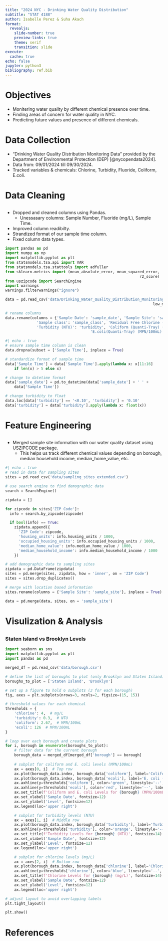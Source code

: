 ```yaml
---
title: "2024 NYC - Drinking Water Quality Distribution"
subtitle: "STAT 4188"
author: Isabelle Perez & Suha Akach
format:
  revealjs:
    slide-number: true
    preview-links: true
    theme: serif
    transition: slide
execute: 
  cache: true    
echo: false
jupyter: python3
bibliography: ref.bib
---
```


# Objectives
::: {.incremental}
- Monitering water quality by different chemical presence over time.
- Finding areas of concern for water quality in NYC.
- Predicting future values and presence of different chemicals.
:::

# Data Collection
::: {.incremental}
- “Drinking Water Quality Distribution Monitoring Data” provided by the Department of Environmental Protection (DEP) [@nycopendata2024]. 
- Data from: 09/01/2024 till 09/30/2024.
- Tracked variables & chemicals: Chlorine, Turbidity, Fluoride, Coliform, E.coli.
:::

# Data Cleaning
## {.scrollable}
- Dropped and cleaned columns using Pandas.
    - Unessasary columns: Sample Number, Fluoride (mg/L), Sample Time.
- Improved column readibilty.
- Strandized format of our sample time column.
- Fixed column data types.
```python
import pandas as pd
import numpy as np
import matplotlib.pyplot as plt
from statsmodels.tsa.api import VAR
from statsmodels.tsa.stattools import adfuller
from sklearn.metrics import (mean_absolute_error, mean_squared_error,
                                                            r2_score)
from uszipcode import SearchEngine
import warnings
warnings.filterwarnings("ignore")

data = pd.read_csv('data/Drinking_Water_Quality_Distribution_Monitoring_Data_20241116.csv',
                                                                  low_memory = False)                       

# rename columns
data.rename(columns = {'Sample Date': 'sample_date', 'Sample Site': 'sample_site', 
              'Sample class': 'sample_class', 'Residual Free Chlorine (mg/L)': 'chlorine',
              'Turbidity (NTU)': 'turbidity', 'Coliform (Quanti-Tray) (MPN /100mL)': 'coliform',
                                      'E.coli(Quanti-Tray) (MPN/100mL)': 'ecoli'}, inplace = True)
```
```python
#| echo : true
# ensure sample time column is clean
data.dropna(subset = ['Sample Time'], inplace = True)

# standardize format of sample time
data['Sample Time'] = data['Sample Time'].apply(lambda x: x[11:16] 
    if len(x) > 5 else x)

# change to datetime format
data['sample_date'] = pd.to_datetime(data['sample_date'] + ' ' + 
    data['Sample Time'])

# change turbidity to float
data.loc[data['turbidity'] == '<0.10', 'turbidity'] = '0.10'
data['turbidity'] = data['turbidity'].apply(lambda x: float(x))
```

# Feature Engineering
## {.scrollable}
- Merged sample site information with our water quality dataset using USZIPCODE package.
    - This helps us track different chemical values depending on borough, median household income, median_home_value, etc.

```python
#| echo : true
# read in data for sampling sites
sites = pd.read_csv('data/sampling_sites_extended.csv')

# use search engine to find demographic data
search = SearchEngine() 

zipdata = [] 

for zipcode in sites['ZIP Code']: 
  info = search.by_zipcode(zipcode)

  if bool(info) == True: 
    zipdata.append({
      'ZIP Code': zipcode,
      'housing_units': info.housing_units / 1000,
      'occupied_housing_units': info.occupied_housing_units / 1000, 
      'median_home_value': info.median_home_value / 1000,
      'median_household_income': info.median_household_income / 1000
    })

# add demographic data to sampling sites
zipdata = pd.DataFrame(zipdata) 
sites = pd.merge(sites, zipdata, how = 'inner', on = 'ZIP Code')
sites = sites.drop_duplicates()

# merge with location based information
sites.rename(columns = {'Sample Site': 'sample_site'}, inplace = True)

data = pd.merge(data, sites, on = 'sample_site')
```

# Visulization & Analysis
::: {.incremental}
## {.scrollable}
### Staten Island vs Brooklyn Levels
```python
import seaborn as sns
import matplotlib.pyplot as plt
import pandas as pd

merged_df = pd.read_csv('data/borough.csv')

# define the list of boroughs to plot (only Brooklyn and Staten Island)
boroughs_to_plot = ['Staten Island', 'Brooklyn']

# set up a figure to hold 6 subplots (3 for each borough)
fig, axes = plt.subplots(nrows=3, ncols=2, figsize=(15, 15))

# threshold values for each chemical
thresholds = {
    'chlorine': 4,  # mg/L
    'turbidity': 0.3,  # NTU
    'coliform': 2.67,  # MPN/100mL
    'ecoli': 126  # MPN/100mL
}

# loop over each borough and create plots
for i, borough in enumerate(boroughs_to_plot):
    # filter data for the current borough
    borough_data = merged_df[merged_df['borough'] == borough]
    
    # subplot for coliform and E. coli levels (MPN/100mL)
    ax = axes[0, i]  # Top row
    ax.plot(borough_data.index, borough_data['coliform'], label='Coliform (MPN/100mL)', color='green')
    ax.plot(borough_data.index, borough_data['ecoli'], label='E. coli (MPN/100mL)', color='red')
    ax.axhline(y=thresholds['coliform'], color='green', linestyle='--', label='Max Coliform Threshold (2.67 MPN/100mL)')
    ax.axhline(y=thresholds['ecoli'], color='red', linestyle='--', label='Max E. coli Threshold (126 MPN/100mL)')
    ax.set_title(f'Coliform and E. coli Levels for {borough} (MPN/100mL)', fontsize=14)
    ax.set_xlabel('Sample Date', fontsize=12)
    ax.set_ylabel('Level', fontsize=12)
    ax.legend(loc='upper right')

    # subplot for turbidity levels (NTU)
    ax = axes[1, i]  # Middle row
    ax.plot(borough_data.index, borough_data['turbidity'], label='Turbidity (NTU)', color='orange')
    ax.axhline(y=thresholds['turbidity'], color='orange', linestyle='--', label='Max Turbidity Threshold (0.3 NTU)')
    ax.set_title(f'Turbidity Levels for {borough} (NTU)', fontsize=14)
    ax.set_xlabel('Sample Date', fontsize=12)
    ax.set_ylabel('Level', fontsize=12)
    ax.legend(loc='upper right')

    # subplot for chlorine levels (mg/L)
    ax = axes[2, i]  # Bottom row
    ax.plot(borough_data.index, borough_data['chlorine'], label='Chlorine (mg/L)', color='blue')
    ax.axhline(y=thresholds['chlorine'], color='blue', linestyle='--', label='Max Chlorine Threshold (4 mg/L)')
    ax.set_title(f'Chlorine Levels for {borough} (mg/L)', fontsize=14)
    ax.set_xlabel('Sample Date', fontsize=12)
    ax.set_ylabel('Level', fontsize=12)
    ax.legend(loc='upper right')

# adjust layout to avoid overlapping labels
plt.tight_layout()

plt.show()
```


:::



# References
::: {#refs}

:::
